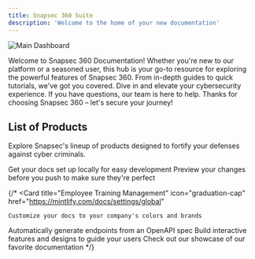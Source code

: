 ```yaml
---
title: Snapsec 360 Suite
description: 'Welcome to the home of your new documentation'
---
```



<img
  className="hidden dark:block"
  src="/images/d1.png"
  alt="Main Dashboard"
/>


Welcome to Snapsec 360 Documentation! Whether you're new to our platform or a seasoned user, this hub is your go-to resource for exploring the powerful features of Snapsec 360. From in-depth guides to quick tutorials, we've got you covered. Dive in and elevate your cybersecurity experience. If you have questions, our team is here to help. Thanks for choosing Snapsec 360 – let's secure your journey!









## List of Products

Explore Snapsec's lineup of products designed to fortify your defenses against cyber criminals.

<CardGroup cols={2}>
  <Card
    title="Attack Surface Management"
    icon="nfc-directional"
    href="products/asm/index"
  >
    Get your docs set up locally for easy development
  </Card>
  <Card
    title="Vulnerability Management"
    icon="bug"
    href="https://mintlify.com/docs/development"
  >
    Preview your changes before you push to make sure they're perfect
  </Card>
</CardGroup>


{/* <CardGroup cols={2}>
  <Card
    title="Employee Training Management"
    icon="graduation-cap"
    href="https://mintlify.com/docs/settings/global"
  >
    Customize your docs to your company's colors and brands
  </Card>
  <Card
    title="Phishing Simulator"
    icon="anchor-circle-exclamation"
    href="https://mintlify.com/docs/api-playground/openapi"
  >
    Automatically generate endpoints from an OpenAPI spec
  </Card>
  <Card
    title="Vulnerability Scanner"
    icon="searchengin"
    href="https://mintlify.com/docs/components/accordion"
  >
    Build interactive features and designs to guide your users
  </Card>
  <Card
    title="Email Security"
    icon="envelope-circle-check"
    href="https://mintlify.com/showcase"
  >
    Check out our showcase of our favorite documentation
  </Card>
</CardGroup> */}
